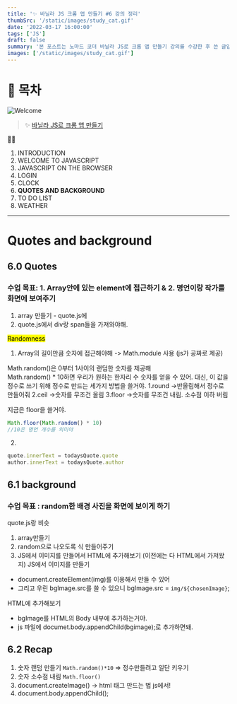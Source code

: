 ```yaml
---
title: '✨ 바닐라 JS 크롬 앱 만들기 #6 강의 정리'
thumbSrc: '/static/images/study_cat.gif'
date: '2022-03-17 16:00:00'
tags: ['JS']
draft: false
summary: '본 포스트는 노마드 코더 바닐라 JS로 크롬 앱 만들기 강의를 수강한 후 쓴 글입니다.'
images: ['/static/images/study_cat.gif']
---
```


# 📌 목차

![Welcome](/static/images/study_cat.gif)

> ✨ [바닐라 JS로 크롬 앱 만들기](https://nomadcoders.co/javascript-for-beginners/lobby)

💁🏻

1.  INTRODUCTION
2.  WELCOME TO JAVASCRIPT
3.  JAVASCRIPT ON THE BROWSER
4.  LOGIN
5.  CLOCK
6.  **QUOTES AND BACKGROUND**
7.  TO DO LIST
8.  WEATHER

---

# Quotes and background

## 6.0 Quotes

### 수업 목표: 1. Array안에 있는 element에 접근하기 & 2. 명언이랑 작가를 화면에 보여주기

1. array 만들기 - quote.js에
2. quote.js에서 div랑 span들을 가져와야해.

<mark>Randomness</mark>
1. Array의 길이만큼 숫자에 접근해야해 -> Math.module 사용 (js가 공짜로 제공)

Math.random()은 0부터 1사이의 랜덤한 숫자를 제공해<br />
Math.random() \* 10하면 우리가 원하는 한자리 수 숫자를 얻을 수 있어.
대신, 이 값을 정수로 쓰기 위해 정수로 만드는 세가지 방법을 쓸거야.
1.round ->반올림해서 정수로 만들어줘
2.ceil ->숫자를 무조건 올림
3.floor ->숫자를 무조건 내림. 소수점 이하 버림

지금은 floor을 쓸거야.

```js
Math.floor(Math.random() * 10)
//10은 명언 개수를 의미야
```

2.

```js
quote.innerText = todaysQuote.quote
author.innerText = todaysQuote.author
```

## 6.1 background

### 수업 목표 : random한 배경 사진을 화면에 보이게 하기

quote.js랑 비슷<br />

1. array만들기
2. random으로 나오도록 식 만들어주기
3. JS에서 이미지를 만들어서 HTML에 추가해보기 (이전에는 다 HTML에서 가져왔지)
   JS에서 이미지를 만들기

- document.createElement(img)를 이용해서 만들 수 있어
- 그리고 우린 bgImage.src를 쓸 수 있으니
  bgImage.src = `img/${chosenImage}`;

HTML에 추가해보기

- bgImage를 HTML의 Body 내부에 추가하는거야.
- js 파일에 documet.body.appendChild(bgimage);로 추가하면돼.

## 6.2 Recap

1. 숫자 랜덤 만들기 `Math.random()*10` => 정수만들려고 일단 키우기
2. 숫자 소수점 내림 `Math.floor()`
3. document.createImage() -> html 태그 만드는 법 js에서!
4. document.body.appendChild();
